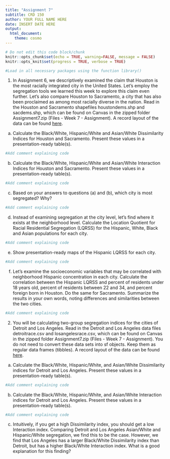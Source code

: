 ```yaml
---
title: "Assignment 7"
subtitle: CRD 150
author: YOUR FULL NAME HERE
date: INSERT DATE HERE
output: 
  html_document:
    theme: cosmo
---
```



```r
# Do not edit this code block/chunk
knitr::opts_chunk$set(echo = TRUE, warning=FALSE, message = FALSE)
knitr::opts_knit$set(progress = TRUE, verbose = TRUE)
```

```r
#Load in all necessary packages using the function library()
```

  
1. In Assignment 6, we descriptively examined the claim that Houston is the most racially integrated city in the United States. Let's employ the segregation tools we learned this week to explore this claim even further.  Let's also compare Houston to Sacramento, a city that has also been proclaimed as among most racially diverse in the nation.  Read in the Houston and Sacramento shapefiles houstondems.shp and sacdems.shp, which can be found on Canvas in the zipped folder Assignment7.zip (Files - Week 7 - Assignment). A record layout of the data can be found [here](https://raw.githubusercontent.com/crd150/data/master/sac_houston_metro_tracts_record_layout.txt).

a. Calculate the Black/White, Hispanic/White and Asian/White Dissimilarity Indices for Houston and Sacramento. Present these values in a presentation-ready table(s). 

```r
#Add comment explaining code
```

b. Calculate the Black/White, Hispanic/White and Asian/White Interaction Indices for Houston and Sacramento. Present these values in a presentation-ready table(s). 

```r
#Add comment explaining code
```

c. Based on your answers to questions (a) and (b), which city is most segregated? Why? 

```r
#Add comment explaining code
```

d. Instead of examining segregation at the city level, let’s find where it exists at the neighborhood level. Calculate the Location Quotient for Racial Residential Segregation (LQRSS) for the Hispanic, White, Black and Asian populations for each city. 

```r
#Add comment explaining code
```


e. Show presentation-ready maps of the Hispanic LQRSS for each city. 

```r
#Add comment explaining code
```

f. Let’s examine the socioeconomic variables that may be correlated with neighborhood Hispanic concentration in each city.  Calculate the correlation between the Hispanic LQRSS and percent of residents under 18 years old, percent of residents between 22 and 34, and percent foreign born in Houston. Do the same for Sacramento. Summarize the results in your own words, noting differences and similarities between the two cities. 

```r
#Add comment explaining code
```


2. You will be calculating two-group segregation indices for the cities of Detroit and Los Angeles. Read in the Detroit and Los Angeles data files  detroitrace.csv and losangelesrace.csv, which can be found on Canvas in the zipped folder Assignment7.zip (Files - Week 7 - Assignment). You do not need to convert these data sets into sf objects.  Keep them as regular data frames (tibbles). A record layout of the data can be found [here](https://raw.githubusercontent.com/crd150/data/master/los_angeles_detroit_city_tracts_record_layout.txt). 

a. Calculate the Black/White, Hispanic/White, and Asian/White Dissimilarity indices for Detroit and Los Angeles. Present these values in a presentation-ready table(s). 

```r
#Add comment explaining code
```

b. Calculate the Black/White, Hispanic/White, and Asian/White Interaction indices for Detroit and Los Angeles. Present these values in a presentation-ready table(s). 

```r
#Add comment explaining code
```

c. Intuitively, if you get a high Dissimilarity index, you should get a low Interaction index. Comparing Detroit and Los Angeles Asian/White and Hispanic/White segregation, we find this to be the case. However, we find that Los Angeles has a larger Black/White Dissimilarity index than Detroit, but has a higher Black/White Interaction index. What is a good explanation for this finding? 

